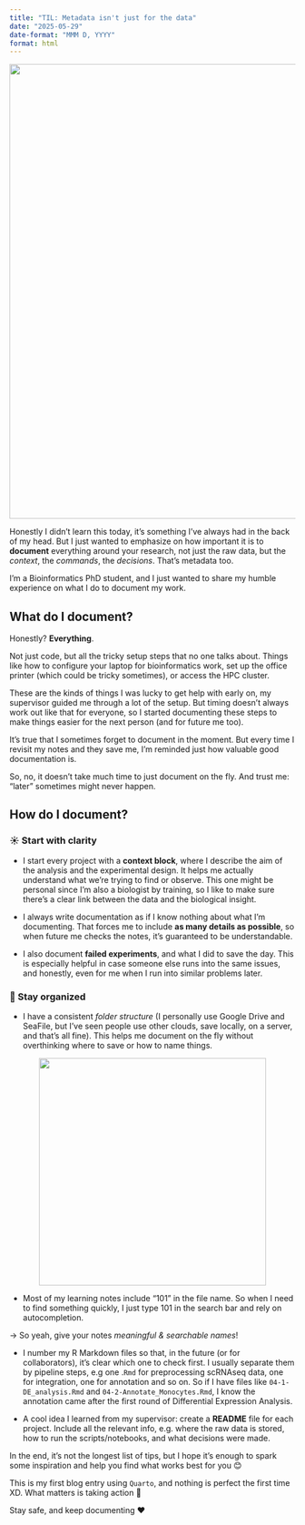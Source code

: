```yaml
---
title: "TIL: Metadata isn't just for the data"
date: "2025-05-29"
date-format: "MMM D, YYYY"
format: html
---
```


<center>

<div>
  <img src="../img/study_girl_tn_banner.png" width="800">
</div>

</center>

Honestly I didn't learn this today, it's something I’ve always had in the back of my head. But I just wanted to emphasize on how important it is to **document** everything around your research, not just the raw data, but the *context*, the *commands*, the *decisions*. That’s metadata too.

I'm a Bioinformatics PhD student, and I just wanted to share my humble experience on what I do to document my work.

## What do I document?

Honestly? **Everything**.

Not just code, but all the tricky setup steps that no one talks about. Things like how to configure your laptop for bioinformatics work, set up the office printer (which could be tricky sometimes), or access the HPC cluster.

These are the kinds of things I was lucky to get help with early on, my supervisor guided me through a lot of the setup. But timing doesn’t always work out like that for everyone, so I started documenting these steps to make things easier for the next person (and for future me too).

 It’s true that I sometimes forget to document in the moment. But every time I revisit my notes and they save me, I’m reminded just how valuable good documentation is.

So, no, it doesn’t take much time to just document on the fly. And trust me: "later" sometimes might never happen.

## How do I document?

### ☀️ Start with clarity

* I start every project with a **context block**, where I describe the aim of the analysis and the experimental design. It helps me actually understand what we’re trying to find or observe. This one might be personal since I'm also a biologist by training, so I like to make sure there’s a clear link between the data and the biological insight.

* I always write documentation as if I know nothing about what I'm documenting. That forces me to include **as many details as possible**, so when future me checks the notes, it's guaranteed to be understandable. 

* I also document **failed experiments**, and what I did to save the day. This is especially helpful in case someone else runs into the same issues, and honestly, even for me when I run into similar problems later.

### 📁 Stay organized

* I have a consistent *folder structure* (I personally use Google Drive and SeaFile, but I've seen people use other clouds, save locally, on a server, and that's all fine). This helps me document on the fly without overthinking where to save or how to name things.

<center>

<div>
  <img src="../img/folder_structure.png" width="400">
</div>

</center>

* Most of my learning notes include "101" in the file name. So when I need to find something quickly, I just type 101 in the search bar and rely on autocompletion.

&rarr; So yeah, give your notes *meaningful & searchable names*!

* I number my R Markdown files so that, in the future (or for collaborators), it's clear which one to check first. I usually separate them by pipeline steps, e.g one .`Rmd` for preprocessing scRNAseq data, one for integration, one for annotation and so on. So if I have files like `04-1-DE_analysis.Rmd` and `04-2-Annotate_Monocytes.Rmd`, I know the annotation came after the first round of Differential Expression Analysis.

* A cool idea I learned from my supervisor: create a **README** file for each project. Include all the relevant info, e.g. where the raw data is stored, how to run the scripts/notebooks, and what decisions were made.

In the end, it’s not the longest list of tips, but I hope it’s enough to spark some inspiration and help you find what works best for you 😊

This is my first blog entry using `Quarto`, and nothing is perfect the first time XD.
What matters is taking action 🤗

Stay safe, and keep documenting ❤️
